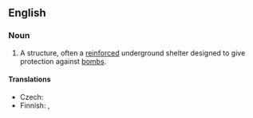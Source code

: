 ==English==

===Noun===
{{en-noun|sg=[[bomb]] [[shelter]]}}

# A structure, often a [[reinforced]] underground shelter designed to give protection against [[bomb]]s.

====Translations====
{{trans-top|A structure designed to protect against bombs}}
* Czech: {{t|cs|protiletecký kryt|m}}
* Finnish: {{t-|fi|pommisuoja}}, {{t-|fi|väestönsuoja}}
{{trans-mid}}
{{trans-bottom}}